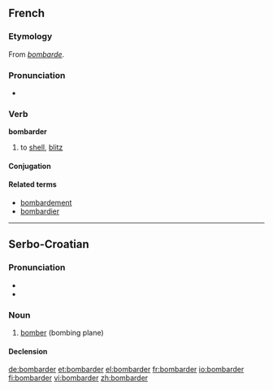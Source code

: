 ==French==
===Etymology===
From ''[[bombarde]]''.

===Pronunciation===
* {{audio|Fr-bombarder.ogg|Audio}}

===Verb===
'''bombarder'''
#to [[shell]], [[blitz]]

====Conjugation====
{{fr-conj-er|bombard|avoir}}
====Related terms====
*[[bombardement]]
*[[bombardier]]

----

==Serbo-Croatian==

===Pronunciation===
* {{IPA|/bombǎrdeːr/|lang=sh}}
* {{hyphenation|bom|bar|der}}

===Noun===
{{sh-noun|g=m|head=bombàrdēr|r|бомбардер|бомба̀рде̄р}}

# [[bomber]] (bombing plane)

====Declension====
{{sh-decl-noun
|bombàrdēr|bombarderi
|bombardéra|bombardera
|bombarderu|bombarderima
|bombarder|bombardere
|bombarderu|bombarderi
|bombarderu|bombarderima
|bombarderom|bombarderima
}}

[[de:bombarder]]
[[et:bombarder]]
[[el:bombarder]]
[[fr:bombarder]]
[[io:bombarder]]
[[fi:bombarder]]
[[vi:bombarder]]
[[zh:bombarder]]